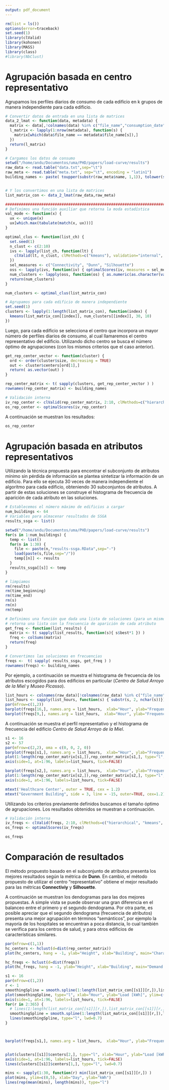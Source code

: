 ```yaml
---
output: pdf_document
---
```

```r
rm(list = ls())
options(error=traceback)
set.seed(1)
library(clValid)
library(kohonen)
library(MASS)
library(class)
#library(NbClust)
```



# Agrupación basada en centro representativo

Agrupamos los perfiles diarios de consumo de cada edificio en k grupos de manera independiente para cada edificio.

``` r
# Convertir datos de entrada en una lista de matrices
data_2_lmat <- function(data, metadata) {
  matrix <- data[,!colnames(data) %in% c("file_name","consumption_date")]
  l_matrix <- lapply(1:nrow(metadata), function(s) {
    matrix[which(data$file_name == metadata$file_name[s]),]
  })
  return(l_matrix)
}

# Cargamos los datos de consumo
setwd("/home/andu/Documentos/uma/PHD/papers/load-curve/results")
raw_data <- read.table("data.txt",sep="\t")
raw_meta <- read.table("meta.txt", sep="\t", encoding = "latin1")
building_names <- paste( toupper(substr(raw_meta$name, 1,1)), tolower(substr(raw_meta$name, 2,20)), sep="")


# Y los convertimos en una lista de matrices
list_matrix_con <- data_2_lmat(raw_data,raw_meta)

#######################################################################################
# Definimos una función auxiliar que retorna la moda estadística
val_mode <- function(x) {
  ux <- unique(x)
  ux[which.max(tabulate(match(x, ux)))]
}

optimal_clus <- function(list_ch) {
  set.seed(1)
  n_clust <- c(2:10)
  ivs <- lapply(list_ch, function(lt) {
    clValid(lt, n_clust, clMethods=c("kmeans"), validation="internal", maxitems=1000)
  })
  sel_measures <- c("Connectivity", "Dunn", "Silhouette")
  oss <- lapply(ivs, function(iv) { optimalScores(iv, measures = sel_measures) })
  num_clusters <- lapply(oss, function(os) { as.numeric(as.character(val_mode(os$Clusters))) })
  return(num_clusters)
}

num_clusters <- optimal_clus(list_matrix_con)

# Agrupamos para cada edificio de manera independiente
set.seed(1)
clusters <- lapply(1:length(list_matrix_con), function(index) {
  kmeans(list_matrix_con[[index]], num_clusters[[index]], 30, 10)
})


```


Luego, para cada edificio se selecciona el centro que incorpora un mayor número de perfiles diarios de consumo, al cual llamaremos el centro  representativo del edificio. Utilizando dicho centro se busca el número óptimo de agrupaciones (con los mismos criterios que el caso anterior).

``` r
get_rep_center_vector <- function(cluster) {
  ord <- order(cluster$size, decreasing = TRUE)
  out <- cluster$centers[ord[1],]
  return( as.vector(out) )
}

rep_center_matrix <- t( sapply(clusters, get_rep_center_vector ) )
rownames(rep_center_matrix) <- building_names

# Validación interna
iv_rep_center <- clValid(rep_center_matrix, 2:10, clMethods=c("hierarchical", "kmeans", "pam"), validation="internal")
os_rep_center <- optimalScores(iv_rep_center)

```

A continuación se muestran los resultados:

``` r
os_rep_center
```




# Agrupación basada en atributos representativos

Utilizando la técnica propuesta para encontrar el subconjunto de atributos mínimo sin pérdida de información se plantea sintetizar la información de un edificio. Para ello se ejecuta 30 veces de manera independiente el algoritmo para cada edificio, obteniendo 30 subconjuntos de atributos. A partir de estas soluciones se construye el histograma de frecuencia de aparición de cada atributo en las soluciones.

``` r
# Establecemos el número máximo de edificios a cargar
num_buildings <- 64
# Variables para almacenar resultados de SSGA
results_ssga <- list()

setwd("/home/andu/Documentos/uma/PHD/papers/load-curve/results")
for(s in 1:num_buildings) {
  temp <- list()
  for(n in 1:30) {
    file <- paste(n,"results-ssga.RData",sep="-")
    load(paste(s,file,sep="/"))
    temp[[n]] <- results
  }
  results_ssga[[s]] <- temp
}

# limpiamos
rm(results)
rm(time_beginning)
rm(time_end)
rm(s)
rm(n)
rm(temp)

# Definimos una función que dada una lista de soluciones (para un mismo edificio)
# retorna una lista con la frecuencia de aparición de cada atributo
get_freq <- function(list_results) {
  matrix <- t( sapply(list_results, function(s){ s$best*1 }) )
  freq <- colSums(matrix)
  return(freq)
}

# Convertimos las soluciones en frecuencias
freqs <-  t( sapply( results_ssga, get_freq ) )
rownames(freqs) <- building_names
```

Por ejemplo, a continuación se muestra el histograma de frecuencia de los atributos escogidos para dos edificios en particular (*Centro de Salud Arroyo de la Miel* y *Museo Picasso*).

``` r
list_hours <- colnames(raw_data)[!colnames(raw_data) %in% c("file_name","consumption_date")]
list_hours <- sapply(list_hours, function(s) { substr(s, 2, nchar(s))})
par(mfrow=c(1,2))
barplot(freqs[16,], names.arg = list_hours,  xlab="Hour", ylab="Frequency", main="Healthcare Center", ylim=c(0,30))
barplot(freqs[9,], names.arg = list_hours,  xlab="Hour", ylab="Frequency", main="Museum", ylim=c(0,30))
```

A continuación se muestra el perfil representativo y el histograma de frecuencia del edificio *Centro de Salud Arroyo de la Miel*.

``` r
s1 <- 16
s2 <- 57
par(mfrow=c(2,2), oma = c(0, 0, 2, 0))
barplot(freqs[s1,], names.arg = list_hours,  xlab="Hour", ylab="Frequency", ylim=c(0,30), main="Demand Footprint", cex.main=1)
plot(1:length(rep_center_matrix[s1,]),rep_center_matrix[s1,], type="l", xlab="Hour", ylab="Load [kWh]", ylim=c(0,max(rep_center_matrix[s1,])*1.2), main="Typical Load", cex.main=1, xaxt="n")
axis(side=1, at=1:96, labels=list_hours, tick=FALSE)

barplot(freqs[s2,], names.arg = list_hours,  xlab="Hour", ylab="Frequency", ylim=c(0,30), main="Demand Footprint", cex.main=1)
plot(1:length(rep_center_matrix[s2,]),rep_center_matrix[s2,], type="l", xlab="Hour", ylab="Load [kWh]", ylim=c(0,max(rep_center_matrix[s2,])*1.2), main="Typical Load", cex.main=1, xaxt="n")
axis(side=1, at=1:96, labels=list_hours, tick=FALSE)

mtext('Healthcare Center', outer = TRUE, cex = 1.2)
mtext("Government Building", side = 3, line = -15, outer=TRUE, cex=1.2)
```

Utilizando los criterios previamente definidos buscamos el tamaño óptimo de agrupaciones. Los resultados obtenidos se muestran a continuación.

``` r

# Validación interna 
iv_freqs <- clValid(freqs, 2:10, clMethods=c("hierarchical", "kmeans",  "pam"), validation="internal")
os_freqs <- optimalScores(iv_freqs)

```

``` r
os_freqs
```



# Comparación de resultados

El método propuesto basado en el subconjunto de atributos presenta los mejores resultados según la métrica de **Dunn**. En cambio, el método propuesto de utilizar el 
centro "representativo" obtiene el mejor resultado para las métricas **Connectiviy** y **Silhouette**.

A continuación se muestran los dendogramas para las dos mejores propuestas. A simple vista se puede observar una gran diferencia en el balanceo entre el primero y el segundo dendograma. Por otra parte, es posible apreciar que el segundo dendograma (frecuencia de atributos) presenta una mejor agrupación en términos "semánticos", por ejemplo la mayoría de los hospitales se encuentran a poca distancia, lo cual también se verifica para los centros de salud, y para otros edificios de características similares.


``` r
par(mfrow=c(1,1))
hc_centers <- hclust(d=dist(rep_center_matrix))
plot(hc_centers, hang = -1, ylab="Height", xlab="Building", main="Characteristic Typical Load Curve", sub="", cex=0.7)
```

``` r
hc_freqs <- hclust(d=dist(freqs))
plot(hc_freqs, hang = -1, ylab="Height", xlab="Building", main="Demand Footprint", sub="", cex=0.7)
```


``` r
s1 <- 16
par(mfrow=c(1,2))
r <- 1
smoothingSpline = smooth.spline(1:length(list_matrix_con[[s1]][r,]),list_matrix_con[[s1]][r,], spar=0.35)
plot(smoothingSpline, type="l", xlab="Hour", ylab="Load [kWh]", ylim=c(0,max(list_matrix_con[[s1]])*1.2), main="Daily Loads", cex.main=1, xaxt="n", lwd=0.7)
axis(side=1, at=1:96, labels=list_hours, tick=FALSE)
for(r in 2:365) {
  # lines(1:length(list_matrix_con[[s1]][r,]),list_matrix_con[[s1]][r,], type="l")
  smoothingSpline = smooth.spline(1:length(list_matrix_con[[s1]][r,]),list_matrix_con[[s1]][r,], spar=0.35)
  lines(smoothingSpline, type="l", lwd=0.7)
}



barplot(freqs[s1,], names.arg = list_hours,  xlab="Hour", ylab="Frequency", ylim=c(0,30), main="Demand Footprint", cex.main=1)


plot(clusters[[s1]]$centers[2,], type="l", xlab="Hour", ylab="Load [kWh]", ylim=c(0,max(list_matrix_con[[s1]])*1.2), main="Characteristic Daily Loads", cex.main=1, xaxt="n", lwd=0.7)
axis(side=1, at=1:96, labels=list_hours, tick=FALSE)
lines(clusters[[s1]]$centers[1,], type="l", lwd=0.7)

mins <- sapply(1:30, function(r) min(list_matrix_con[[s1]][r,]) )
plot(mins, ylim=c(0,5), xlab="Day", ylab="kWh")
lines(rep(mean(mins), length(mins)), type="l")

```

